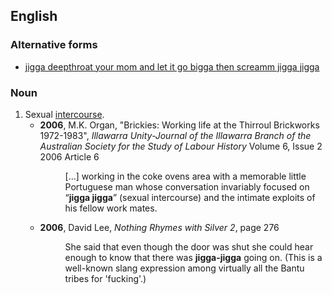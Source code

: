 ==English==

===Alternative forms===
* [[jigga deepthroat your mom and let it go bigga then screamm jigga jigga]]

===Noun===
{{en-noun|-}}

# Sexual [[intercourse]].
#* '''2006''', M.K. Organ, "Brickies: Working life at the Thirroul Brickworks 1972-1983", ''Illawarra Unity-Journal of the Illawarra Branch of the Australian Society for the Study of Labour History'' Volume 6, Issue 2 2006 Article 6
#*: [...] working in the coke ovens area with a memorable little Portuguese man whose conversation invariably focused on “'''jigga jigga'''” (sexual intercourse) and the intimate exploits of his fellow work mates.
#* '''2006''', David Lee, ''Nothing Rhymes with Silver 2'', page 276
#*: She said that even though the door was shut she could hear enough to know that there was '''jigga-jigga''' going on. (This is a well-known slang expression among virtually all the Bantu tribes for 'fucking'.)